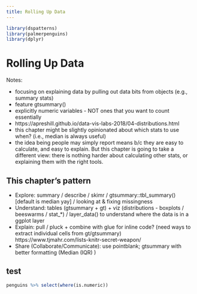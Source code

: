 ```yaml
--- 
title: Rolling Up Data
---
```


```r
library(dspatterns)
library(palmerpenguins)
library(dplyr)
```

# Rolling Up Data

Notes: 

- focusing on explaining data by pulling out data bits from objects (e.g., summary stats)
- feature gtsummary()
- explicitly numeric variables - NOT ones that you want to count essentially
- https://apreshill.github.io/data-vis-labs-2018/04-distributions.html
- this chapter might be slightly opinionated about which stats to use when? (i.e., median is always useful)
- the idea being people may simply report means b/c they are easy to calculate, and easy to explain. But this chapter is going to take a different view: there is nothing harder about calculating other stats, or explaining them with the right tools.

## This chapter's pattern

- Explore: summary / describe / skimr /  gtsummary::tbl_summary() [default is median yay] / looking at & fixing missingness
- Understand: tables (gtsummary + gt) + viz (distributions - boxplots / beeswarms / stat_*) / layer_data() to understand where the data is in a ggplot layer
- Explain: pull / pluck + combine with glue for inline code? (need ways to extract individual cells from gt/gtsummary) https://www.tjmahr.com/lists-knitr-secret-weapon/
- Share (Collaborate/Communicate): use pointblank; gtsummary with better formatting (Median (IQR) )

## test


```r
penguins %>% select(where(is.numeric))
```


